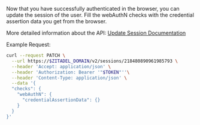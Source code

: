 
Now that you have successfully authenticated in the browser, you can update the session of the user.
Fill the webAuthN checks with the credential assertion data you get from the browser.

More detailed information about the API: [Update Session Documentation](/reference#tag/sessionssession-service-set-session)

Example Request:

```bash
curl --request PATCH \
  --url https://$ZITADEL_DOMAIN/v2/sessions/218480890961985793 \
  --header 'Accept: application/json' \
  --header 'Authorization: Bearer '"$TOKEN"''\
  --header 'Content-Type: application/json' \
  --data '{
  "checks": {
    "webAuthN": {
      "credentialAssertionData": {}
    }
  }
}'
```


